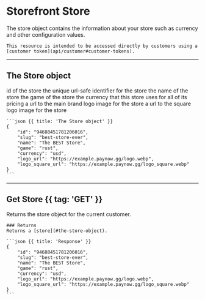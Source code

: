 # Storefront Store

<Row>
  <Col>
    The store object contains the information about your store such as currency and other configuration values.

    This resource is intended to be accessed directly by customers using a [customer token](api/customer#customer-tokens).
  </Col>
  <Col sticky>
    <Endpoints>
        <Endpoint method="GET" href="#get-store" url="/store" />
    </Endpoints>
  </Col>
</Row>

---

## The Store object

<Row>
  <Col>
    <Fields>
      <Field name="id" type="flake">
        id of the store
      </Field>
      <Field name="slug" type="string">
        the unique url-safe identifier for the store
      </Field>
      <Field name="name" type="string">
        the name of the store
      </Field>
      <Field name="game" type="enum">
        the game of the store
        <Enums>
          <Enum value="rust" />
        </Enums>
      </Field>
      <Field name="currency" type="string">
        the currency that this store uses for all of its pricing
      </Field>
      <Field name="logo_url" type="string" nullable>
        a url to the main brand logo image for the store
      </Field>
      <Field name="logo_square_url" type="string" nullable>
        a url to the square logo image for the store
      </Field>
    </Fields>
  </Col>
  <Col sticky>

    ```json {{ title: 'The Store object' }}
    {
        "id": "94688451781206016",
        "slug": "best-store-ever",
        "name": "The BEST Store",
        "game": "rust",
        "currency": "usd",
        "logo_url": "https://example.paynow.gg/logo.webp",
        "logo_square_url": "https://example.paynow.gg/logo_square.webp"
    }
    ```
  </Col>
</Row>

---

## Get Store {{ tag: 'GET' }}

<Row>
  <Col>
    Returns the store object for the current customer.

    ### Returns
    Returns a [store](#the-store-object).

  </Col>
  <Col sticky>
    <Endpoints request>
		<Endpoint method="GET" url="/store" />
    </Endpoints>

    ```json {{ title: 'Response' }}
    {
        "id": "94688451781206016",
        "slug": "best-store-ever",
        "name": "The BEST Store",
        "game": "rust",
        "currency": "usd",
        "logo_url": "https://example.paynow.gg/logo.webp",
        "logo_square_url": "https://example.paynow.gg/logo_square.webp"
    }
    ```
  </Col>
</Row>
